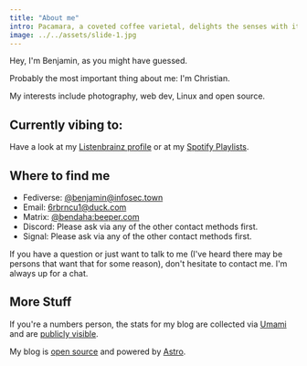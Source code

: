 ```yaml
---
title: "About me"
intro: Pacamara, a coveted coffee varietal, delights the senses with its exceptional flavor profile. 
image: ../../assets/slide-1.jpg
---
```

Hey, I'm Benjamin, as you might have guessed.

Probably the most important thing about me: I'm Christian.

My interests include photography, web dev, Linux and open source.

## Currently vibing to: 

Have a look at my [Listenbrainz profile](https://listenbrainz.org/user/darkshark/) or at my [Spotify Playlists](https://open.spotify.com/user/6b4663f8x9uqhx0dhhq4hh00q).

## Where to find me
- Fediverse: [@benjamin@infosec.town](https://infosec.town/@benjamin)
- Email: [6rbrncu1@duck.com](mailto:6rbrncu1@duck.com)
- Matrix: [@bendaha:beeper.com](https://matrix.to/#/@bendaha:beeper.com)
- Discord: Please ask via any of the other contact methods first.
- Signal: Please ask via any of the other contact methods first.

If you have a question or just want to talk to me (I've heard there may be persons that want that for some reason), don't hesitate to contact me.
I'm always up for a chat.

## More Stuff
If you're a numbers person, the stats for my blog are collected via [Umami](https://umami.is) and are [publicly visible](https://stats.bendaha.eu.org/share/LUA7AjyysXXGqKJV/bendaha.eu.org).

My blog is [open source](https://github.com/bennihtm/astro-blog) and powered by [Astro](https://astro.build).
